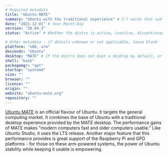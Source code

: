```yaml
---
# Required metadata
title: "Ubuntu MATE"
summary: "Ubuntu with the traditional experience" # 2-7 words that sum up the distribution
date: "2021-12-01" # Year-Month-Day
version: "20.04.3"
status: "Active" # Whether the distro is active, inactive, discontinued (still supported), or legacy (not supported)

# Other metadata - if details unknown or not applicable, leave blank
platform: "x86, arm"
descends: "Ubuntu"
desktop: "MATE" # If the distro does not boot a desktop by default, or doesn't ship one, leave 'desktop' blank
shell: "bash"
packagemgr: "apt"
startup: "systemd"
size: ""
browser: ""
licence: ""
origin: ""
website: "ubuntu-mate.org"
repository: ""
---
```


[Ubuntu MATE](https://ubuntu-mate.org) is an official flavour of Ubuntu. It targets the general computing market. It combines the base of Ubuntu with a traditional desktop experience provided by the MATE desktop. The performance gains of MATE makes "modern computers fast and older computers usable." Like Ubuntu Studio, it uses the LTS release. Another major feature that this performance provides is great support of the Raspberry Pi and GPD platforms - for those on these arm-powered systems, the power of Ubuntu stability while keeping it usable is empowering.
